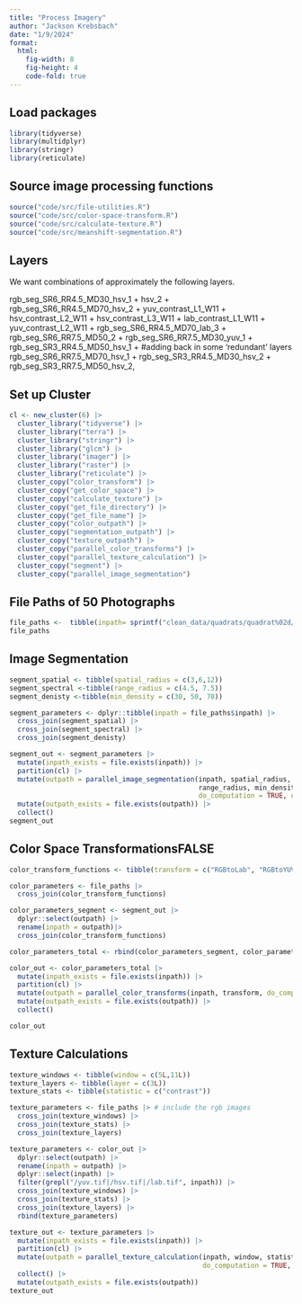 ```yaml
---
title: "Process Imagery"
author: "Jackson Krebsbach"
date: "1/9/2024"
format: 
  html:
    fig-width: 8
    fig-height: 4
    code-fold: true
---
```


## Load packages

```r
library(tidyverse)
library(multidplyr)
library(stringr)
library(reticulate)
```

## Source image processing functions

```r
source("code/src/file-utilities.R")
source("code/src/color-space-transform.R")
source("code/src/calculate-texture.R")
source("code/src/meanshift-segmentation.R")
```

## Layers

We want combinations of approximately the following layers.

rgb_seg_SR6_RR4.5_MD30_hsv_1 + hsv_2 + rgb_seg_SR6_RR4.5_MD70_hsv_2 + yuv_contrast_L1_W11 + hsv_contrast_L2_W11 + hsv_contrast_L3_W11 + lab_contrast_L1_W11 + yuv_contrast_L2_W11 + rgb_seg_SR6_RR4.5_MD70_lab_3 + rgb_seg_SR6_RR7.5_MD50_2 + rgb_seg_SR6_RR7.5_MD30_yuv_1 + rgb_seg_SR3_RR4.5_MD50_hsv_1 + #adding back in some 'redundant' layers rgb_seg_SR6_RR7.5_MD70_hsv_1 + rgb_seg_SR3_RR4.5_MD30_hsv_2 + rgb_seg_SR3_RR7.5_MD50_hsv_2,

## Set up Cluster

```r

cl <- new_cluster(6) |>
  cluster_library("tidyverse") |>
  cluster_library("terra") |>
  cluster_library("stringr") |>
  cluster_library("glcm") |>
  cluster_library("imager") |>
  cluster_library("raster") |>
  cluster_library("reticulate") |>
  cluster_copy("color_transform") |>
  cluster_copy("get_color_space") |>
  cluster_copy("calculate_texture") |>
  cluster_copy("get_file_directory") |>
  cluster_copy("get_file_name") |>
  cluster_copy("color_outpath") |>
  cluster_copy("segmentation_outpath") |>
  cluster_copy("texture_outpath") |>
  cluster_copy("parallel_color_transforms") |>
  cluster_copy("parallel_texture_calculation") |>
  cluster_copy("segment") |>
  cluster_copy("parallel_image_segmentation")
```

## File Paths of 50 Photographs

```r
file_paths <-  tibble(inpath= sprintf("clean_data/quadrats/quadrat%02d/rgb.tif", seq(34, 83, 1))) 
file_paths
```

## Image Segmentation

```r

segment_spatial <- tibble(spatial_radius = c(3,6,12))
segment_spectral <-tibble(range_radius = c(4.5, 7.5))
segment_denisty <-tibble(min_density = c(30, 50, 70))

segment_parameters <- dplyr::tibble(inpath = file_paths$inpath) |>
  cross_join(segment_spatial) |> 
  cross_join(segment_spectral) |>
  cross_join(segment_denisty)

segment_out <- segment_parameters |>
  mutate(inpath_exists = file.exists(inpath)) |>
  partition(cl) |>
  mutate(outpath = parallel_image_segmentation(inpath, spatial_radius,
                                               range_radius, min_density,
                                               do_computation = TRUE, over_write = FALSE)) |>
  mutate(outpath_exists = file.exists(outpath)) |>
  collect()
segment_out 
```

## Color Space TransformationsFALSE

```r
color_transform_functions <- tibble(transform = c("RGBtoLab", "RGBtoYUV","RGBtoHSL","RGBtoHSV"))

color_parameters <- file_paths |> 
  cross_join(color_transform_functions)

color_parameters_segment <- segment_out |>
  dplyr::select(outpath) |>
  rename(inpath = outpath)|> 
  cross_join(color_transform_functions)

color_parameters_total <- rbind(color_parameters_segment, color_parameters)

color_out <- color_parameters_total |>
  mutate(inpath_exists = file.exists(inpath)) |>
  partition(cl) |>
  mutate(outpath = parallel_color_transforms(inpath, transform, do_computation = TRUE, over_write = FALSE)) |>
  mutate(outpath_exists = file.exists(outpath)) |>
  collect()

color_out
```

## Texture Calculations

```r
texture_windows <- tibble(window = c(5L,11L)) 
texture_layers <- tibble(layer = c(3L))
texture_stats <- tibble(statistic = c("contrast"))

texture_parameters <- file_paths |> # include the rgb images
  cross_join(texture_windows) |> 
  cross_join(texture_stats) |>
  cross_join(texture_layers)

texture_parameters <- color_out |>
  dplyr::select(outpath) |>
  rename(inpath = outpath) |>
  dplyr::select(inpath) |>
  filter(grepl("/yuv.tif|/hsv.tif|/lab.tif", inpath)) |>
  cross_join(texture_windows) |> 
  cross_join(texture_stats) |>
  cross_join(texture_layers) |>
  rbind(texture_parameters)

texture_out <- texture_parameters |>
  mutate(inpath_exists = file.exists(inpath)) |>
  partition(cl) |>
  mutate(outpath = parallel_texture_calculation(inpath, window, statistic, layer,
                                                do_computation = TRUE, over_write = FALSE)) |>
  collect() |>
  mutate(outpath_exists = file.exists(outpath)) 
texture_out
```
